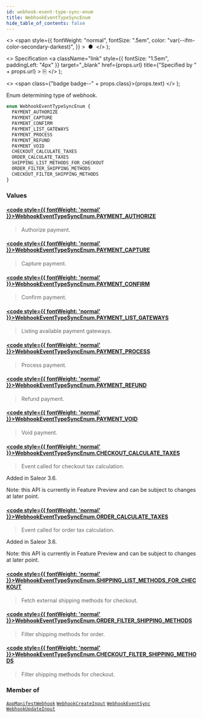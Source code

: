 ```yaml
---
id: webhook-event-type-sync-enum
title: WebhookEventTypeSyncEnum
hide_table_of_contents: false
---
```


  <>
    <span
      style={{
        fontWeight: "normal",
        fontSize: ".5em",
        color: "var(--ifm-color-secondary-darkest)",
      }}
    >
      &nbsp;●&nbsp;
    </span>
  </>
);

  <>
    Specification
    <a
      className="link"
      style={{ fontSize: "1.5em", paddingLeft: "4px" }}
      target="\_blank"
      href={props.url}
      title={"Specified by " + props.url}
    >
      ⎘
    </a>
  </>
);

  <>
    <span class={"badge badge--" + props.class}>{props.text}</span>
  </>
);

Enum determining type of webhook.

```graphql
enum WebhookEventTypeSyncEnum {
  PAYMENT_AUTHORIZE
  PAYMENT_CAPTURE
  PAYMENT_CONFIRM
  PAYMENT_LIST_GATEWAYS
  PAYMENT_PROCESS
  PAYMENT_REFUND
  PAYMENT_VOID
  CHECKOUT_CALCULATE_TAXES
  ORDER_CALCULATE_TAXES
  SHIPPING_LIST_METHODS_FOR_CHECKOUT
  ORDER_FILTER_SHIPPING_METHODS
  CHECKOUT_FILTER_SHIPPING_METHODS
}
```

### Values

#### [<code style={{ fontWeight: 'normal' }}>WebhookEventTypeSyncEnum.<b>PAYMENT_AUTHORIZE</b></code>](#)

> Authorize payment.

#### [<code style={{ fontWeight: 'normal' }}>WebhookEventTypeSyncEnum.<b>PAYMENT_CAPTURE</b></code>](#)

> Capture payment.

#### [<code style={{ fontWeight: 'normal' }}>WebhookEventTypeSyncEnum.<b>PAYMENT_CONFIRM</b></code>](#)

> Confirm payment.

#### [<code style={{ fontWeight: 'normal' }}>WebhookEventTypeSyncEnum.<b>PAYMENT_LIST_GATEWAYS</b></code>](#)

> Listing available payment gateways.

#### [<code style={{ fontWeight: 'normal' }}>WebhookEventTypeSyncEnum.<b>PAYMENT_PROCESS</b></code>](#)

> Process payment.

#### [<code style={{ fontWeight: 'normal' }}>WebhookEventTypeSyncEnum.<b>PAYMENT_REFUND</b></code>](#)

> Refund payment.

#### [<code style={{ fontWeight: 'normal' }}>WebhookEventTypeSyncEnum.<b>PAYMENT_VOID</b></code>](#)

> Void payment.

#### [<code style={{ fontWeight: 'normal' }}>WebhookEventTypeSyncEnum.<b>CHECKOUT_CALCULATE_TAXES</b></code>](#)

> Event called for checkout tax calculation.

Added in Saleor 3.6.

Note: this API is currently in Feature Preview and can be subject to changes at later point.

>

#### [<code style={{ fontWeight: 'normal' }}>WebhookEventTypeSyncEnum.<b>ORDER_CALCULATE_TAXES</b></code>](#)

> Event called for order tax calculation.

Added in Saleor 3.6.

Note: this API is currently in Feature Preview and can be subject to changes at later point.

>

#### [<code style={{ fontWeight: 'normal' }}>WebhookEventTypeSyncEnum.<b>SHIPPING_LIST_METHODS_FOR_CHECKOUT</b></code>](#)

> Fetch external shipping methods for checkout.

#### [<code style={{ fontWeight: 'normal' }}>WebhookEventTypeSyncEnum.<b>ORDER_FILTER_SHIPPING_METHODS</b></code>](#)

> Filter shipping methods for order.

#### [<code style={{ fontWeight: 'normal' }}>WebhookEventTypeSyncEnum.<b>CHECKOUT_FILTER_SHIPPING_METHODS</b></code>](#)

> Filter shipping methods for checkout.

### Member of

[`AppManifestWebhook`](../../../developer/api-reference/objects/app-manifest-webhook) <Badge class="secondary" text="object"/><Bullet />[`WebhookCreateInput`](../../../developer/api-reference/inputs/webhook-create-input) <Badge class="secondary" text="input"/><Bullet />[`WebhookEventSync`](../../../developer/api-reference/objects/webhook-event-sync) <Badge class="secondary" text="object"/><Bullet />[`WebhookUpdateInput`](../../../developer/api-reference/inputs/webhook-update-input) <Badge class="secondary" text="input"/>
